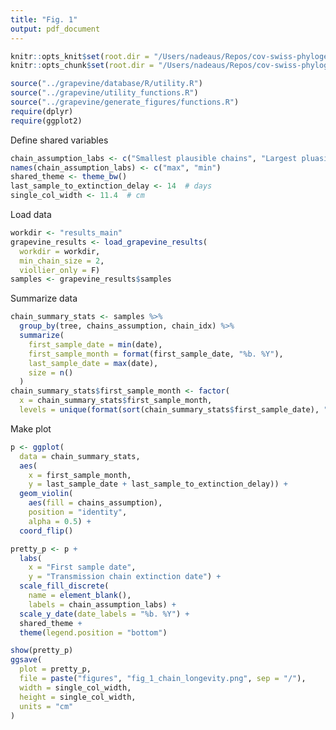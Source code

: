 ```yaml
---
title: "Fig. 1"
output: pdf_document
---
```


```r
knitr::opts_knit$set(root.dir = "/Users/nadeaus/Repos/cov-swiss-phylogenetics")
knitr::opts_chunk$set(root.dir = "/Users/nadeaus/Repos/cov-swiss-phylogenetics")
```

```r
source("../grapevine/database/R/utility.R")
source("../grapevine/utility_functions.R")
source("../grapevine/generate_figures/functions.R")
require(dplyr)
require(ggplot2)
```

Define shared variables

```r
chain_assumption_labs <- c("Smallest plausible chains", "Largest pluasible chains")
names(chain_assumption_labs) <- c("max", "min")
shared_theme <- theme_bw()
last_sample_to_extinction_delay <- 14  # days
single_col_width <- 11.4  # cm
```

Load data

```r
workdir <- "results_main"
grapevine_results <- load_grapevine_results(
  workdir = workdir, 
  min_chain_size = 2,
  viollier_only = F)
samples <- grapevine_results$samples
```

Summarize data

```r
chain_summary_stats <- samples %>%
  group_by(tree, chains_assumption, chain_idx) %>%
  summarize(
    first_sample_date = min(date),
    first_sample_month = format(first_sample_date, "%b. %Y"),
    last_sample_date = max(date),
    size = n()
  ) 
chain_summary_stats$first_sample_month <- factor(
  x = chain_summary_stats$first_sample_month,
  levels = unique(format(sort(chain_summary_stats$first_sample_date), "%b. %Y")))
```

Make plot

```r
p <- ggplot(
  data = chain_summary_stats,
  aes(
    x = first_sample_month, 
    y = last_sample_date + last_sample_to_extinction_delay)) + 
  geom_violin(
    aes(fill = chains_assumption), 
    position = "identity",
    alpha = 0.5) + 
  coord_flip()

pretty_p <- p + 
  labs(
    x = "First sample date", 
    y = "Transmission chain extinction date") + 
  scale_fill_discrete(
    name = element_blank(),
    labels = chain_assumption_labs) + 
  scale_y_date(date_labels = "%b. %Y") + 
  shared_theme + 
  theme(legend.position = "bottom")

show(pretty_p)
ggsave(
  plot = pretty_p,
  file = paste("figures", "fig_1_chain_longevity.png", sep = "/"),
  width = single_col_width,
  height = single_col_width,
  units = "cm"
)
```

